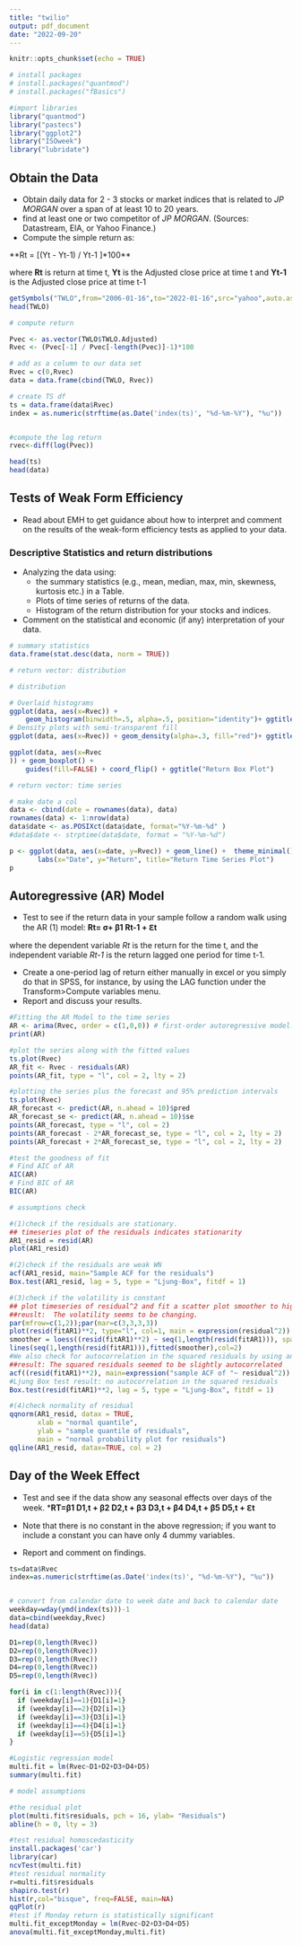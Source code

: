 ```yaml
---
title: "twilio"
output: pdf_document
date: "2022-09-20"
---
```


```r
knitr::opts_chunk$set(echo = TRUE)
```

```r
# install packages 
# install.packages("quantmod")
# install.packages("fBasics")

#import libraries
library("quantmod")
library("pastecs")
library("ggplot2")
library("ISOweek")
library("lubridate")
```

## Obtain the Data
- Obtain daily data for 2 - 3 stocks or market indices that is related to *JP MORGAN* over a span of at least 10 to 20 years.
- find at least one or two competitor of *JP MORGAN*. (Sources: Datastream, EIA, or Yahoo Finance.)
- Compute the simple return as:

**Rt = [(Yt - Yt-1) / Yt-1 ]*100**

where **Rt** is return at time t, **Yt** is the Adjusted close price at time t and **Yt-1** is the Adjusted close price at time t-1

```r
getSymbols("TWLO",from="2006-01-16",to="2022-01-16",src="yahoo",auto.assign=TRUE)
head(TWLO)
```

```r
# compute return

Pvec <- as.vector(TWLO$TWLO.Adjusted)
Rvec <- (Pvec[-1] / Pvec[-length(Pvec)]-1)*100

# add as a column to our data set
Rvec = c(0,Rvec)
data = data.frame(cbind(TWLO, Rvec))

# create TS df
ts = data.frame(data$Rvec)
index = as.numeric(strftime(as.Date('index(ts)', "%d-%m-%Y"), "%u"))


#compute the log return
rvec<-diff(log(Pvec))

head(ts)
head(data)
```

## Tests of Weak Form Efficiency
- Read about EMH to get guidance about how to interpret and comment on the results of the weak-form efficiency tests as applied to your data.

### Descriptive Statistics and return distributions
- Analyzing the data using:
  - the summary statistics (e.g., mean, median, max, min, skewness, kurtosis etc.) in a Table. 
  - Plots of time series of returns of the data.
  - Histogram of the return distribution for your stocks and indices. 
- Comment on the statistical and economic (if any) interpretation of your data. 

```r
# summary statistics
data.frame(stat.desc(data, norm = TRUE))
```

```r
# return vector: distribution

# distribution

# Overlaid histograms
ggplot(data, aes(x=Rvec)) +
    geom_histogram(binwidth=.5, alpha=.5, position="identity")+ ggtitle("Return Distribution Plot")
# Density plots with semi-transparent fill
ggplot(data, aes(x=Rvec)) + geom_density(alpha=.3, fill="red")+ ggtitle("Return Distribution Plot")

ggplot(data, aes(x=Rvec
)) + geom_boxplot() + 
    guides(fill=FALSE) + coord_flip() + ggtitle("Return Box Plot")


``` 


```r
# return vector: time series

# make date a col
data <- cbind(date = rownames(data), data)
rownames(data) <- 1:nrow(data)
data$date <- as.POSIXct(data$date, format="%Y-%m-%d" )
#data$date <- strptime(data$date, format = "%Y-%m-%d")

p <- ggplot(data, aes(x=date, y=Rvec)) + geom_line() +  theme_minimal() + 
       labs(x="Date", y="Return", title="Return Time Series Plot")
p 

```

## Autoregressive (AR) Model

- Test to see if the return data in your sample follow a random walk using the AR (1) model:
**Rt= σ+ β1 Rt-1 + ℇt**

where the dependent variable *Rt* is the return for the time t, and the independent variable *Rt-1* is the return lagged one period for time t-1.

- Create a one-period lag of return either manually in excel or you simply do that in SPSS, for instance, by using the LAG function under the Transform>Compute variables menu.
- Report and discuss your results.



```r
#Fitting the AR Model to the time series
AR <- arima(Rvec, order = c(1,0,0)) # first-order autoregressive model:
print(AR)

#plot the series along with the fitted values
ts.plot(Rvec)
AR_fit <- Rvec - residuals(AR)
points(AR_fit, type = "l", col = 2, lty = 2)

#plotting the series plus the forecast and 95% prediction intervals
ts.plot(Rvec)
AR_forecast <- predict(AR, n.ahead = 10)$pred
AR_forecast_se <- predict(AR, n.ahead = 10)$se
points(AR_forecast, type = "l", col = 2)
points(AR_forecast - 2*AR_forecast_se, type = "l", col = 2, lty = 2)
points(AR_forecast + 2*AR_forecast_se, type = "l", col = 2, lty = 2)

#test the goodness of fit
# Find AIC of AR
AIC(AR)
# Find BIC of AR
BIC(AR)
```

```r
# assumptions check

#(1)check if the residuals are stationary.
## timeseries plot of the residuals indicates stationarity
AR1_resid = resid(AR)
plot(AR1_resid)

#(2)check if the residuals are weak WN
acf(AR1_resid, main="Sample ACF for the residuals")
Box.test(AR1_resid, lag = 5, type = "Ljung-Box", fitdf = 1)

#(3)check if the volatility is constant
## plot timeseries of residual^2 and fit a scatter plot smoother to highlight changes
##reuslt:  The volatility seems to be changing.
par(mfrow=c(1,2));par(mar=c(3,3,3,3))
plot(resid(fitAR1)**2, type="l", col=1, main = expression(residual^2))
smoother = loess((resid(fitAR1)**2) ~ seq(1,length(resid(fitAR1))), span=0.1)
lines(seq(1,length(resid(fitAR1))),fitted(smoother),col=2)
#We also check for autocorrelation in the squared residuals by using an ACF plot of residual^2
##result: The squared residuals seemed to be slightly autocorrelated
acf((resid(fitAR1)**2), main=expression("sample ACF of "~ residual^2))
#Ljung Box test result: no autocorrelation in the squared residuals
Box.test(resid(fitAR1)**2, lag = 5, type = "Ljung-Box", fitdf = 1)

#(4)check normality of residual
qqnorm(AR1_resid, datax = TRUE,
       xlab = "normal quantile",
       ylab = "sample quantile of residuals",
       main = "normal probability plot for residuals")
qqline(AR1_resid, datax=TRUE, col = 2)

```

## Day of the Week Effect

- Test and see if the data show any seasonal effects over days of the week.
***RT=β1 D1,t + β2 D2,t + β3 D3,t + β4 D4,t + β5 D5,t + ℇt**

- Note that there is no constant in the above regression; if you want to include a constant you can have only 4 dummy variables. 
- Report and comment on findings.

```r

ts=data$Rvec
index=as.numeric(strftime(as.Date('index(ts)', "%d-%m-%Y"), "%u"))


# convert from calendar date to week date and back to calendar date
weekday=wday(ymd(index(ts)))-1
data=cbind(weekday,Rvec)
head(data)

D1=rep(0,length(Rvec))
D2=rep(0,length(Rvec))
D3=rep(0,length(Rvec))
D4=rep(0,length(Rvec))
D5=rep(0,length(Rvec))

for(i in c(1:length(Rvec))){
  if (weekday[i]==1){D1[i]=1}
  if (weekday[i]==2){D2[i]=1}
  if (weekday[i]==3){D3[i]=1}
  if (weekday[i]==4){D4[i]=1}
  if (weekday[i]==5){D5[i]=1}
}

#Logistic regression model
multi.fit = lm(Rvec~D1+D2+D3+D4+D5)
summary(multi.fit)
```
```r
# model assumptions

#the residual plot
plot(multi.fit$residuals, pch = 16, ylab= "Residuals")
abline(h = 0, lty = 3)

#test residual homoscedasticity
install.packages('car')
library(car)
ncvTest(multi.fit)
#test residual normality
r=multi.fit$residuals
shapiro.test(r)
hist(r,col="bisque", freq=FALSE, main=NA)
qqPlot(r)
#test if Monday return is statistically significant
multi.fit_exceptMonday = lm(Rvec~D2+D3+D4+D5)
anova(multi.fit_exceptMonday,multi.fit)

```

```r


```



```r


```





